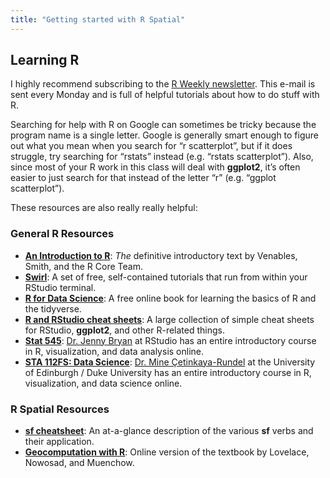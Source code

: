 ```yaml
---
title: "Getting started with R Spatial"
---
```


## Learning R

I highly recommend subscribing to the [R Weekly newsletter](https://rweekly.org/). This e-mail is sent every Monday and is full of helpful tutorials about how to do stuff with R.

Searching for help with R on Google can sometimes be tricky because the program name is a single letter. Google is generally smart enough to figure out what you mean when you search for "r scatterplot", but if it does struggle, try searching for "rstats" instead (e.g. "rstats scatterplot"). Also, since most of your R work in this class will deal with **ggplot2**, it's often easier to just search for that instead of the letter "r" (e.g. "ggplot scatterplot"). 

These resources are also really really helpful:

### General R Resources
- [**An Introduction to R**](https://cran.r-project.org/doc/manuals/r-release/R-intro.pdf): _The_ definitive introductory text by Venables, Smith, and the R Core Team.
- [**Swirl**](https://swirlstats.com/): A set of free, self-contained tutorials that run from within your RStudio terminal.
- [**R for Data Science**](https://r4ds.had.co.nz/): A free online book for learning the basics of R and the tidyverse.
- [**R and RStudio cheat sheets**](https://www.rstudio.com/resources/cheatsheets/): A large collection of simple cheat sheets for RStudio, **ggplot2**, and other R-related things.
- [**Stat 545**](http://stat545.com/): [Dr. Jenny Bryan](https://twitter.com/JennyBryan) at RStudio has an entire introductory course in R, visualization, and data analysis online.
- [**STA 112FS: Data Science**](http://www2.stat.duke.edu/courses/Fall17/sta112.01/): [Dr. Mine Çetinkaya-Rundel](https://twitter.com/minebocek) at the University of Edinburgh / Duke University has an entire introductory course in R, visualization, and data science online.
<!-- does not load
- [**CSE 631: Principles & Practice of Data Visualization**](http://cslu.ohsu.edu/~bedricks/courses/cs631/): Yet another introductory course for R and ggplot2 by [Dr. Alison Presmanes Hill](https://twitter.com/apreshill) at RStudio.
-->

### R Spatial Resources
- [**sf cheatsheet**](https://github.com/rstudio/cheatsheets/blob/master/sf.pdf): An at-a-glance description of the various **sf** verbs and their application.
- [**Geocomputation with R**](https://geocompr.robinlovelace.net/): Online version of the textbook by Lovelace, Nowosad, and Muenchow.

<!-- I don't know what this is
- [**Robert's Page**] -->